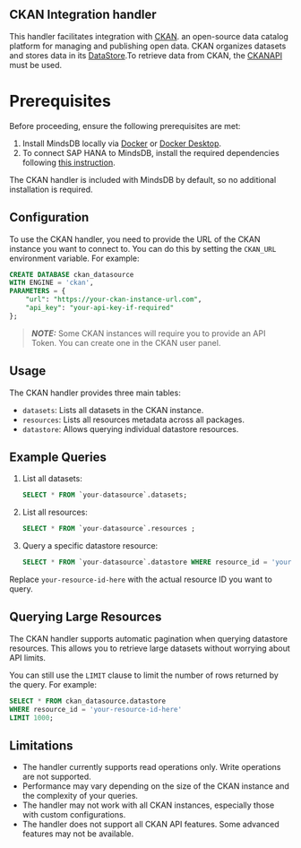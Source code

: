 ## CKAN Integration handler

This handler facilitates integration with [CKAN](https://ckan.org/).
an open-source data catalog platform for managing and publishing open data. CKAN organizes datasets and stores data in its [DataStore](http://docs.ckan.org/en/2.11/maintaining/datastore.html).To retrieve data from CKAN, the [CKANAPI](https://github.com/ckan/ckanapi) must be used.

# Prerequisites

Before proceeding, ensure the following prerequisites are met:

1. Install MindsDB locally via [Docker](https://docs.mindsdb.com/setup/self-hosted/docker) or [Docker Desktop](https://docs.mindsdb.com/setup/self-hosted/docker-desktop).
2. To connect SAP HANA to MindsDB, install the required dependencies following [this instruction](https://docs.mindsdb.com/setup/self-hosted/docker#install-dependencies).

The CKAN handler is included with MindsDB by default, so no additional installation is required.

## Configuration

To use the CKAN handler, you need to provide the URL of the CKAN instance you want to connect to. You can do this by setting the `CKAN_URL` environment variable. For example:

```sql
CREATE DATABASE ckan_datasource
WITH ENGINE = 'ckan',
PARAMETERS = {
    "url": "https://your-ckan-instance-url.com",
    "api_key": "your-api-key-if-required"
};
```

> **_NOTE:_** Some CKAN instances will require you to provide an API Token. You can create one in the CKAN user panel.

## Usage

The CKAN handler provides three main tables:

- `datasets`: Lists all datasets in the CKAN instance.
- `resources`: Lists all resources metadata across all packages.
- `datastore`:  Allows querying individual datastore resources.

## Example Queries

1. List all datasets:

    ```sql
    SELECT * FROM `your-datasource`.datasets;
    ```

2. List all resources:

    ```sql
    SELECT * FROM `your-datasource`.resources ;
    ```

3. Query a specific datastore resource:

    ```sql
    SELECT * FROM `your-datasource`.datastore WHERE resource_id = 'your-resource-id';
    ```

Replace `your-resource-id-here` with the actual resource ID you want to query.

## Querying Large Resources

The CKAN handler supports automatic pagination when querying datastore resources. This allows you to retrieve large datasets without worrying about API limits.

You can still use the `LIMIT` clause to limit the number of rows returned by the query. For example:

```sql
SELECT * FROM ckan_datasource.datastore 
WHERE resource_id = 'your-resource-id-here' 
LIMIT 1000;
```

## Limitations

- The handler currently supports read operations only. Write operations are not supported.
- Performance may vary depending on the size of the CKAN instance and the complexity of your queries.
- The handler may not work with all CKAN instances, especially those with custom configurations.
- The handler does not support all CKAN API features. Some advanced features may not be available.
